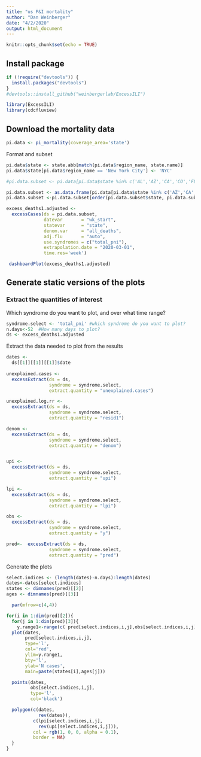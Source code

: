```yaml
---
title: "us P&I mortality"
author: "Dan Weinberger"
date: "4/2/2020"
output: html_document
---
```


```r
knitr::opts_chunk$set(echo = TRUE)
```

## Install package
```r
if (!require("devtools")) {
  install.packages("devtools")
}
#devtools::install_github("weinbergerlab/ExcessILI")
```

```r
library(ExcessILI)
library(cdcfluview)
```

## Download the mortality data

```r
pi.data <- pi_mortality(coverage_area='state')

```

Format and subset
```r
pi.data$state <- state.abb[match(pi.data$region_name, state.name)]
pi.data$state[pi.data$region_name == 'New York City'] <- 'NYC'

#pi.data.subset <- pi.data[pi.data$state %in% c('AL','AZ','CA','CO','FL','GA','IL','IN','LA','MD','MA','MI','MN','MO','NV','NJ','NY','NC','OH','PA','SC','TN','TX','VA','WA','WI'),]

pi.data.subset <- as.data.frame(pi.data[pi.data$state %in% c('AZ','CA','FL','GA','IL','LA','MI','MN','NJ','NY','OH','PA','TX','VA','WA','WI'),])
pi.data.subset <-pi.data.subset[order(pi.data.subset$state, pi.data.subset$wk_start),]
```

```r
excess_deaths1.adjusted <-
  excessCases(ds = pi.data.subset,
              datevar       = "wk_start",
              statevar      = "state",
              denom.var     = "all_deaths",
              adj.flu       = "auto",
              use.syndromes = c("total_pni"),
              extrapolation.date = "2020-03-01",
              time.res='week')
```


```r
 dashboardPlot(excess_deaths1.adjusted)
```


## Generate static versions of the plots

### Extract the quantities of interest

Which syndrome do you want to plot, and over what time range?
```r
syndrome.select <- 'total_pni' #which syndrome do you want to plot?
n.days<-52  #How many days to plot?
ds <- excess_deaths1.adjusted
```
 
Extract the data needed to plot from the results
```r

dates <-
  ds[[1]][[1]][[1]]$date
  
unexplained.cases <-
  excessExtract(ds = ds,
                syndrome = syndrome.select,
                extract.quantity = "unexplained.cases")

unexplained.log.rr <-
  excessExtract(ds = ds,
                syndrome = syndrome.select,
                extract.quantity = "resid1")

denom <-
  excessExtract(ds = ds,
                syndrome = syndrome.select,
                extract.quantity = "denom")


upi <-
  excessExtract(ds = ds,
                syndrome = syndrome.select,
                extract.quantity = "upi")

lpi <-
  excessExtract(ds = ds,
                syndrome = syndrome.select,
                extract.quantity = "lpi")

obs <-
  excessExtract(ds = ds,
                syndrome = syndrome.select,
                extract.quantity = "y")

pred<-  excessExtract(ds = ds,
                syndrome = syndrome.select,
                extract.quantity = "pred")

```

Generate the plots
```r

select.indices <- (length(dates)-n.days):length(dates)
dates<-dates[select.indices]
states <- dimnames(pred)[[2]]
ages <- dimnames(pred)[[3]]

  par(mfrow=c(4,4))

for(i in 1:dim(pred)[2]){
  for(j in 1:dim(pred)[3]){
    y.range1<-range(c( pred[select.indices,i,j],obs[select.indices,i,j], upi[select.indices,i,j],0))
  plot(dates,
       pred[select.indices,i,j],
       type='l',
       col='red',
       ylim=y.range1,
       bty='l',
       ylab='N cases',
       main=paste(states[i],ages[j]))

  points(dates,
         obs[select.indices,i,j],
         type='l',
         col='black')

  polygon(c(dates,
            rev(dates)),
          c(lpi[select.indices,i,j],
            rev(upi[select.indices,i,j])),
          col = rgb(1, 0, 0, alpha = 0.1),
          border = NA)
  }
}
```

